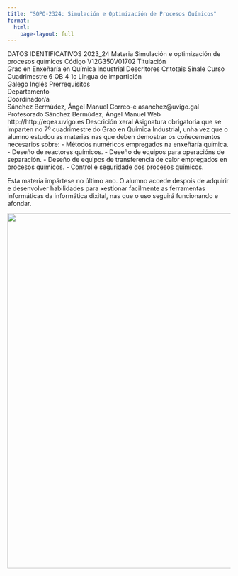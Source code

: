 ```yaml
---
title: "SOPQ-2324: Simulación e Optimización de Procesos Químicos"
format: 
  html:
    page-layout: full
---
```


DATOS IDENTIFICATIVOS 2023_24 Materia Simulación e optimización de procesos químicos Código V12G350V01702 Titulación\
Grao en Enxeñaría en Química Industrial Descritores Cr.totais Sinale Curso Cuadrimestre 6 OB 4 1c Lingua de impartición\
Galego Inglés Prerrequisitos\
Departamento\
Coordinador/a\
Sánchez Bermúdez, Ángel Manuel Correo-e asanchez\@uvigo.gal Profesorado Sánchez Bermúdez, Ángel Manuel Web http://http://eqea.uvigo.es Descrición xeral Asignatura obrigatoria que se imparten no 7º cuadrimestre do Grao en Química Industrial, unha vez que o alumno estudou as materias nas que deben demostrar os coñecementos necesarios sobre: - Métodos numéricos empregados na enxeñaría química. - Deseño de reactores químicos. - Deseño de equipos para operacións de separación. - Deseño de equipos de transferencia de calor empregados en procesos químicos. - Control e seguridade dos procesos químicos.

Esta materia impártese no último ano. O alumno accede despois de adquirir e desenvolver habilidades para xestionar facilmente as ferramentas informáticas da informática dixital, nas que o uso seguirá funcionando e afondar.

![](./imaxes/50228974867_a810331216_o.png){fig-alt="" width="800"}